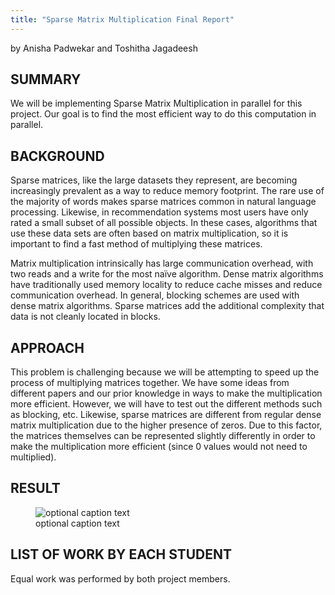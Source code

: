 ```yaml
---
title: "Sparse Matrix Multiplication Final Report"
---
```


by Anisha Padwekar and Toshitha Jagadeesh

## SUMMARY
We will be implementing Sparse Matrix Multiplication in parallel for this project. Our goal is to find the most efficient way to do this computation in parallel.

## BACKGROUND
Sparse matrices, like the large datasets they represent, are becoming increasingly prevalent as a way to reduce memory footprint. The rare use of the majority of words makes sparse matrices common in natural language processing. Likewise, in recommendation systems most users have only rated a small subset of all possible objects. In these cases, algorithms that use these data sets are often based on matrix multiplication, so it is important to find a fast method of multiplying these matrices.

Matrix multiplication intrinsically has large communication overhead, with two reads and a write for the most naïve algorithm. Dense matrix algorithms have traditionally used memory locality to reduce cache misses and reduce communication overhead. In general, blocking schemes are used with dense matrix algorithms. Sparse matrices add the additional complexity that data is not cleanly located in blocks.


## APPROACH
This problem is challenging because we will be attempting to speed up the process of multiplying matrices together. We have some ideas from different papers and our prior knowledge in ways to make the multiplication more efficient. However, we will have to test out the different methods such as blocking, etc. Likewise, sparse matrices are different from regular dense matrix multiplication due to the higher presence of zeros. Due to this factor, the matrices themselves can be represented slightly differently in order to make the multiplication more efficient (since 0 values would not need to multiplied).


## RESULT
![optional caption text](speedup.png)


## LIST OF WORK BY EACH STUDENT
Equal work was performed by both project members.